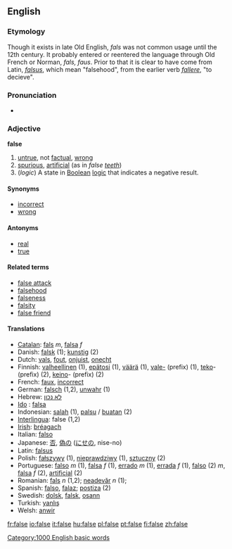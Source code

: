 ==English==

===Etymology===
Though it exists in late Old English, ''fals'' was not common usage until the 12th century.  It probably entered or reentered the language through Old French or Norman, ''fals, faus''. Prior to that it is clear to have come from Latin, ''[[falsus]]'', which mean "falsehood", from the earlier verb ''[[fallere]]'', "to decieve".

===Pronunciation===
*{{audio|en-us-false.ogg|Audio (US)}}

===Adjective===
'''false'''

#[[untrue]], not [[factual]], [[wrong]]
#[[spurious]], [[artificial]] (as in ''false [[tooth|teeth]]'')
#(''logic'') A state in [[Boolean]] [[logic]] that indicates a negative result.

====Synonyms====
*[[incorrect]]
*[[wrong]]

====Antonyms====
*[[real]]
*[[true]]

====Related terms====
*[[false attack]]
*[[falsehood]]
*[[falseness]]
*[[falsity]]
*[[false friend]]

====Translations====
{{rfc-trans}}
*[[Catalan]]: [[fals]] ''m'', [[falsa]] ''f''
* Danish: [[falsk]] (1); [[kunstig]] (2)
*Dutch: [[vals]], [[fout]], [[onjuist]], [[onecht]]
*Finnish: [[valheellinen]] (1), [[epätosi]] (1), [[väärä]] (1), [[vale-]] (prefix) (1), [[teko]]- (prefix) (2), [[keino]]- (prefix) (2)
*French: [[faux]], [[incorrect]]
*German: [[falsch]] (1,2), [[unwahr]] (1)
*Hebrew: [[לא נכון]]
*[[Ido]] : [[falsa]]
*Indonesian: [[salah]] (1), [[palsu]] / [[buat|buatan]] (2)
*[[Interlingua]]: false (1,2)
*[[w:Irish language|Irish]]: [[bréagach]]
*Italian: [[falso]]
*Japanese: [[否]], [[偽]]の ([[にせ]]の, nise-no)
*Latin: [[falsus]]
*Polish: [[fałszywy]] (1), [[nieprawdziwy]] (1), [[sztuczny]] (2)
*Portuguese: [[falso]] ''m'' (1), [[falsa]] ''f'' (1), [[errado]] ''m'' (1),  [[errada]] ''f'' (1), [[falso]] (2) ''m'', [[falsa]] ''f'' (2), [[artificial]] (2)
*Romanian: [[fals]] ''n'' (1,2); [[neadevăr]] ''n'' (1);
*Spanish: [[falso]], [[falaz]]; [[postiza]] (2)
*Swedish: [[dolsk]], [[falsk]], [[osann]]
*Turkish: [[yanlış]]
*Welsh: [[anwir]]

[[Category:1000 English basic words]]

[[fr:false]]
[[io:false]]
[[it:false]]
[[hu:false]]
[[pl:false]]
[[pt:false]]
[[fi:false]]
[[zh:false]]